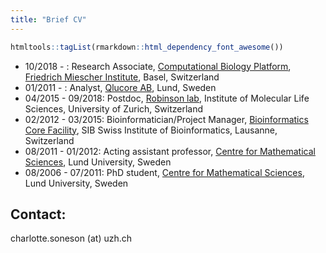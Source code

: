 ```yaml
---
title: "Brief CV"
---
```


```r
htmltools::tagList(rmarkdown::html_dependency_font_awesome())
```

- 10/2018 - : Research Associate, [Computational Biology Platform](https://www.fmi.ch/research/platforms/platform.html?plt=115), [Friedrich Miescher Institute](https://www.fmi.ch/), Basel, Switzerland
- 01/2011 - : Analyst, [Qlucore AB](http://qlucore.com), Lund, Sweden
- 04/2015 - 09/2018: Postdoc, [Robinson lab](https://robinsonlabuzh.github.io/), Institute of Molecular Life Sciences, University of Zurich, Switzerland
- 02/2012 - 03/2015: Bioinformatician/Project Manager, [Bioinformatics Core Facility](http://bcf.isb-sib.ch), SIB Swiss Institute of Bioinformatics, Lausanne, Switzerland
- 08/2011 - 01/2012: Acting assistant professor, [Centre for Mathematical Sciences](http://maths.lu.se), Lund University, Sweden
- 08/2006 - 07/2011: PhD student, [Centre for Mathematical Sciences](http://maths.lu.se), Lund University, Sweden

## Contact:
<i class="fa fa-envelope-o"></i> charlotte.soneson (at) uzh.ch




